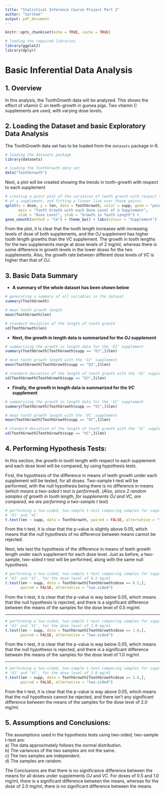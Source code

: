 ```yaml
---
title: "Statistical Inference Course Project Part 2"
author: "Sarthak"
output: pdf_document
---
```


```r
knitr::opts_chunk$set(echo = TRUE, cache = TRUE)
```

```r
# loading the required libraries
library(ggplot2)
library(dplyr)
```

# Basic Inferential Data Analysis

## 1. Overview

In this analysis, the ToothGrowth data will be analyzed. This shows the effect of vitamin C on teeth-growth in guinea pigs. Two vitamin C supplements are used, with varying dose levels.

## 2. Loading the Dataset and basic Exploratory Data Analysis

The ToothGrowth data set has to be loaded from the `datasets` package in R.

```r
# loading the datasets package
library(datasets)

# loading the ToothGrowth data set
data("ToothGrowth")
```

Next, a plot will be created showing the trends in tooth-growth with respect to each supplement

```r
# creating a point plot of the variation of teeth growth with respect to each dose level 
# of a supplement, and fitting a linear line over those points
qplot(x = dose, y = len, data = ToothGrowth, color = supp, geom = "point",
      main = "Tooth Growth with each Dose Level of a Supplement",
      xlab = "Dose Level", ylab = "Growth in Tooth Length") +
geom_smooth(method = "lm") + theme_bw() + labs(colour = "Supplement")
```

From the plot, it is clear that the tooth length increases with increasing levels of dose of both supplements, and the _OJ_ supplement has higher tooth length growths than the _VC_ supplement. The growth in tooth lengths for the two supplements merge at dose levels of 2 mg/ml, whereas there is some difference in growth levels in the lower doses for the two supplements. Also, the growth rate between different dose levels of _VC_ is higher than that of _OJ_.

## 3. Basic Data Summary

* **A summary of the whole dataset has been shown below**

```r
# generating a summary of all variables in the dataset
summary(ToothGrowth)
```

```r
# mean tooth growth length
mean(ToothGrowth$len)
```

```r
# standard deviation of the length of tooth growth
sd(ToothGrowth$len)
```

* **Next, the growth in length data is summarized for the _OJ_ supplement**

```r
# summarizing the growth in length data for the 'OJ' supplement
summary(ToothGrowth[ToothGrowth$supp == "OJ",]$len)
```

```r
# mean tooth growth length with the 'OJ' supplement
mean(ToothGrowth[ToothGrowth$supp == "OJ",]$len)
```

```r
# standard deviation of the length of tooth growth with the 'OJ' supplement
sd(ToothGrowth[ToothGrowth$supp == "OJ",]$len)
```

* **Finally, the growth in length data is summarized for the _VC_ supplement**

```r
# summarizing the growth in length data for the 'VC' supplement
summary(ToothGrowth[ToothGrowth$supp == "VC",]$len)
```

```r
# mean tooth growth length with the 'VC' supplement
mean(ToothGrowth[ToothGrowth$supp == "VC",]$len)
```

```r
# standard deviation of the length of tooth growth with the 'VC' supplement
sd(ToothGrowth[ToothGrowth$supp == "VC",]$len)
```

## 4. Performing Hypothesis Tests:

In this section, the growth in tooth length with respect to each supplement and each dose level will be compared, by using hypothesis tests.

First, the hypothesis of the difference in means of teeth growth under each supplement will be tested, for all doses. Two-sample t-test will be performed, with the null hypothesis being there is no difference in means (_which means a two-sided t test is performed_). (_Also, since 2 random samples of growth in tooth length, for supplements *OJ* and *VC*, are compared, we are performing a two-sample t test_)

```r
# performing a two-sided, two-sample t-test comparing samples for supplements
# 'OJ' and 'VC'
t.test(len ~ supp, data = ToothGrowth, paired = FALSE, alternative = "two.sided")
```

From the t-test, it is clear that the p-value is slightly above 0.05, which means that the null hypothesis of no difference between means cannot be rejected.

Next, lets test the hypothesis of the difference in means of teeth growth length under each supplement for each dose level. Just as before, a two-sample, two-sided t-test will be performed, along with the same null hypothesis.

```r
# performing a two-sided, two-sample t-test comparing samples for supplements
# 'OJ' and 'VC', for the dose level of 0.5 mg/ml
t.test(len ~ supp, data = ToothGrowth[ToothGrowth$dose == 0.5,],
       paired = FALSE, alternative = "two.sided")
```

From the t-test, it is clear that the p-value is way below 0.05, which means that the null hypothesis is rejected, and there is a significant difference between the means of the samples for the dose level of 0.5 mg/ml.

---

```r
# performing a two-sided, two-sample t-test comparing samples for supplements
# 'OJ' and 'VC', for the dose level of 1.0 mg/ml
t.test(len ~ supp, data = ToothGrowth[ToothGrowth$dose == 1.0,],
       paired = FALSE, alternative = "two.sided")
```

From the t-test, it is clear that the p-value is way below 0.05, which means that the null hypothesis is rejected, and there is a significant difference between the means of the samples for the dose level of 1.0 mg/ml.

---

```r
# performing a two-sided, two-sample t-test comparing samples for supplements
# 'OJ' and 'VC', for the dose level of 2.0 mg/ml
t.test(len ~ supp, data = ToothGrowth[ToothGrowth$dose == 2.0,],
       paired = FALSE, alternative = "two.sided")
```

From the t-test, it is clear that the p-value is way above 0.05, which means that the null hypothesis cannot be rejected, and there isn't any significant difference between the means of the samples for the dose level of 2.0 mg/ml.

## 5. Assumptions and Conclusions:

The assumptions used in the hypothesis tests using two-sided, two-sample t-test are:  
a) The data approximately follows the normal distribution.  
b) The variances of the two samples are not the same.  
c) The two samples are independent.  
d) The samples are random. 

The Conclusions are that there is no significance difference between the means for all doses under supplements _OJ_ and _VC_. For doses of 0.5 and 1.0 mg/ml, there is a significant difference between the means, whereas for the dose of 2.0 mg/ml, there is no significant difference between the means.